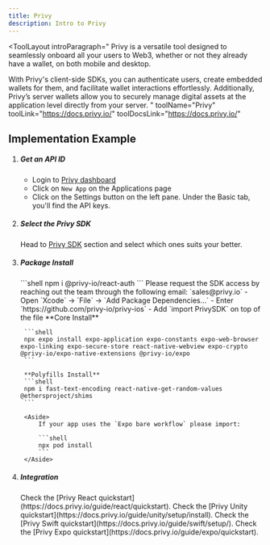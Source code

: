 ```yaml
---
title: Privy
description: Intro to Privy
---
```


<ToolLayout
    introParagraph="
Privy is a versatile tool designed to seamlessly onboard all your users to Web3, whether or not they already have a wallet, on both mobile and desktop.

With Privy's client-side SDKs, you can authenticate users, create embedded wallets for them, and facilitate wallet interactions effortlessly. Additionally, Privy’s server wallets allow you to securely manage digital assets at the application level directly from your server.
"
    toolName="Privy"
    toolLink="https://docs.privy.io/"
    toolDocsLink="https://docs.privy.io/"
>

## Implementation Example

<Steps>

1. ##### Get an API ID

    - Login to [Privy dashboard](https://dashboard.privy.io/)
    - Click on `New App` on the Applications page
    - Click on the Settings button on the left pane. Under the Basic tab, you'll find the API keys.

2. ##### Select the Privy SDK

    Head to [Privy SDK](https://docs.privy.io/#explore-by-sdk) section and select which ones suits your better.

3. ##### Package Install

    <Tabs>
    <TabItem label="React">
        ```shell
        npm i @privy-io/react-auth
        ```
    </TabItem>
    <TabItem label="Unity">
        Please request the SDK access by reaching out the team through the following email: `sales@privy.io`
    </TabItem>
    <TabItem label="Swift">
        - Open `Xcode` -> `File` -> `Add Package Dependencies...`
        - Enter `https://github.com/privy-io/privy-ios`
        - Add `import PrivySDK` on top of the file
    </TabItem>
    <TabItem label="Expo">
        **Core Install**

        ```shell
        npx expo install expo-application expo-constants expo-web-browser expo-linking expo-secure-store react-native-webview expo-crypto @privy-io/expo-native-extensions @privy-io/expo
        ```

        **Polyfills Install**
        ```shell
        npm i fast-text-encoding react-native-get-random-values @ethersproject/shims
        ```

        <Aside>
            If your app uses the `Expo bare workflow` please import:

            ```shell
            npx pod install
            ```
        </Aside>
    </TabItem>
    </Tabs>

4. ##### Integration

    <Tabs>
    <TabItem label="React">
        Check the [Privy React quickstart](https://docs.privy.io/guide/react/quickstart).
    </TabItem>
    <TabItem label="Unity">
        Check the [Privy Unity quickstart](https://docs.privy.io/guide/unity/setup/install).
    </TabItem>
    <TabItem label="Swift">
        Check the [Privy Swift quickstart](https://docs.privy.io/guide/swift/setup/).
    </TabItem>
    <TabItem label="Expo">
        Check the [Privy Expo quickstart](https://docs.privy.io/guide/expo/quickstart).
    </TabItem>
    </Tabs>

</Steps>


</ToolLayout>